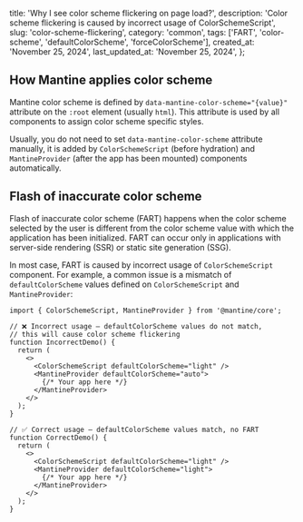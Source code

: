 
  title:
    'Why I see color scheme flickering on page load?',
  description:
    'Color scheme flickering is caused by incorrect usage of ColorSchemeScript',
  slug: 'color-scheme-flickering',
  category: 'common',
  tags: ['FART', 'color-scheme', 'defaultColorScheme', 'forceColorScheme'],
  created_at: 'November 25, 2024',
  last_updated_at: 'November 25, 2024',
};


## How Mantine applies color scheme

Mantine color scheme is defined by `data-mantine-color-scheme="{value}"`
attribute on the `:root` element (usually `html`). This attribute is used by
all components to assign color scheme specific styles.

Usually, you do not need to set `data-mantine-color-scheme` attribute manually,
it is added by `ColorSchemeScript` (before hydration) and `MantineProvider`
(after the app has been mounted) components automatically.

## Flash of inaccurate color scheme

Flash of inaccurate color scheme (FART) happens when the color scheme selected
by the user is different from the color scheme value with which the application
has been initialized. FART can occur only in applications with server-side
rendering (SSR) or static site generation (SSG).

In most case, FART is caused by incorrect usage of `ColorSchemeScript` component.
For example, a common issue is a mismatch of `defaultColorScheme` values defined
on `ColorSchemeScript` and `MantineProvider`:

```tsx
import { ColorSchemeScript, MantineProvider } from '@mantine/core';

// ❌ Incorrect usage – defaultColorScheme values do not match,
// this will cause color scheme flickering
function IncorrectDemo() {
  return (
    <>
      <ColorSchemeScript defaultColorScheme="light" />
      <MantineProvider defaultColorScheme="auto">
        {/* Your app here */}
      </MantineProvider>
    </>
  );
}

// ✅ Correct usage – defaultColorScheme values match, no FART
function CorrectDemo() {
  return (
    <>
      <ColorSchemeScript defaultColorScheme="light" />
      <MantineProvider defaultColorScheme="light">
        {/* Your app here */}
      </MantineProvider>
    </>
  );
}
```
